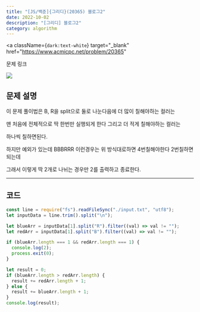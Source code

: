 ---
title: "[JS/백준]{그리디}(20365) 블로그2"
date: 2022-10-02
description: "[그리디] 블로그2"
category: algorithm
---

<a
  className={`dark:text-white`}
  target="_blank"
  href="https://www.acmicpc.net/problem/20365"
>
  문제 링크
</a>

<div>
  <img
    src="https://user-images.githubusercontent.com/75124028/193459379-d15827a1-b8c9-4570-8fee-ba1464e4bf8c.PNG"
    className={`max-w-full h-auto`}
  />
</div>
<h2 className={`dark:text-white`}>문제 설명</h2>

이 문제 풀이법은 B, R을 split으로 둘로 나눈다음에 더 많이 칠해야하는 컬러는

맨 처음에 전체적으로 딱 한번만 실행되게 한다 그리고 더 적게 칠해야하는 컬러는

하나씩 칠하면된다.

하지만 예외가 있는데 BBBRRR 이런경우는 위 방식대로하면 4번칠해야한다 2번칠하면 되는데

그래서 이렇게 딱 2개로 나뉘는 경우만 2를 출력하고 종료한다.

---

<h2 className={`dark:text-white`}>코드</h2>

```js showLineNumbers
const line = require("fs").readFileSync("./input.txt", "utf8");
let inputData = line.trim().split("\n");

let blueArr = inputData[1].split("R").filter((val) => val != "");
let redArr = inputData[1].split("B").filter((val) => val != "");

if (blueArr.length === 1 && redArr.length === 1) {
  console.log(2);
  process.exit(0);
}

let result = 0;
if (blueArr.length > redArr.length) {
  result += redArr.length + 1;
} else {
  result += blueArr.length + 1;
}
console.log(result);
```
